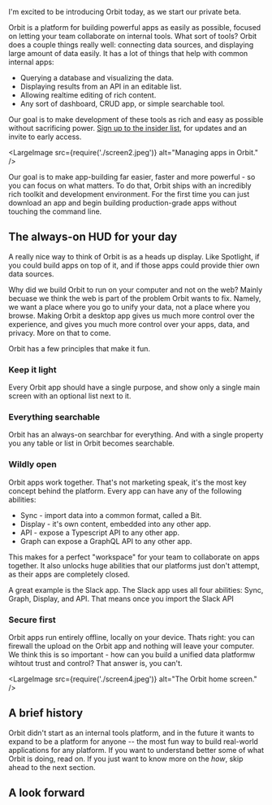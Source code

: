 I'm excited to be introducing Orbit today, as we start our private beta.

Orbit is a platform for building powerful apps as easily as possible, focused on letting your team
collaborate on internal tools. What sort of tools? Orbit does a couple things really well:
connecting data sources, and displaying large amount of data easily. It has a lot of things that
help with common internal apps:

- Querying a database and visualizing the data.
- Displaying results from an API in an editable list.
- Allowing realtime editing of rich content.
- Any sort of dashboard, CRUD app, or simple searchable tool.

Our goal is to make development of these tools as rich and easy as possible without sacrificing
power. [Sign up to the insider list](#end), for updates and an invite to early access.

<LargeImage src={require('./screen2.jpeg')} alt="Managing apps in Orbit." />

Our goal is to make app-building far easier, faster and more powerful - so you can focus on what
matters. To do that, Orbit ships with an incredibly rich toolkit and development environment. For
the first time you can just download an app and begin building production-grade apps without
touching the command line.

## The always-on HUD for your day

A really nice way to think of Orbit is as a heads up display. Like Spotlight, if you could build
apps on top of it, and if those apps could provide thier own data sources.

Why did we build Orbit to run on your computer and not on the web? Mainly becuase we think the web
is part of the problem Orbit wants to fix. Namely, we want a place where you go to unify your data,
not a place where you browse. Making Orbit a desktop app gives us much more control over the
experience, and gives you much more control over your apps, data, and privacy. More on that to come.

Orbit has a few principles that make it fun.

### Keep it light

Every Orbit app should have a single purpose, and show only a single main screen with an optional
list next to it.

### Everything searchable

Orbit has an always-on searchbar for everything. And with a single property you any table or list in
Orbit becomes searchable.

### Wildly open

Orbit apps work together. That's not marketing speak, it's the most key concept behind the platform.
Every app can have any of the following abilities:

- Sync - import data into a common format, called a Bit.
- Display - it's own content, embedded into any other app.
- API - expose a Typescript API to any other app.
- Graph can expose a GraphQL API to any other app.

This makes for a perfect "workspace" for your team to collaborate on apps together. It also unlocks
huge abilities that our platforms just don't attempt, as their apps are completely closed.

A great example is the Slack app. The Slack app uses all four abilities: Sync, Graph, Display, and
API. That means once you import the Slack API

### Secure first

Orbit apps run entirely offline, locally on your device. Thats right: you can firewall the upload on
the Orbit app and nothing will leave your computer. We think this is so important - how can you
build a unified data platformw wihtout trust and control? That answer is, you can't.

<LargeImage src={require('./screen4.jpeg')} alt="The Orbit home screen." />

## A brief history

Orbit didn't start as an internal tools platform, and in the future it wants to expand to be a
platform for anyone -- the most fun way to build real-world applications for any platform. If you
want to understand better some of what Orbit is doing, read on. If you just want to know more on the
_how_, skip ahead to the next section.

## A look forward

<div id="end" />
